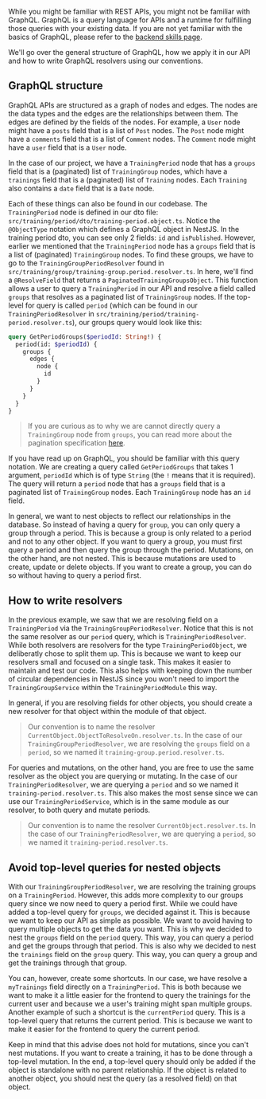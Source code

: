 While you might be familiar with REST APIs, you might not be familiar with GraphQL. GraphQL is a query language for APIs and a runtime for fulfilling those queries with your existing data. If you are not yet familiar with the basics of GraphQL, please refer to the [backend skills page](/learning/backend#have-used-nodejs-before).

We'll go over the general structure of GraphQL, how we apply it in our API and how to write GraphQL resolvers using our conventions.

## GraphQL structure

GraphQL APIs are structured as a graph of nodes and edges. The nodes are the data types and the edges are the relationships between them. The edges are defined by the fields of the nodes. For example, a `User` node might have a `posts` field that is a list of `Post` nodes. The `Post` node might have a `comments` field that is a list of `Comment` nodes. The `Comment` node might have a `user` field that is a `User` node.

In the case of our project, we have a `TrainingPeriod` node that has a `groups` field that is a (paginated) list of `TrainingGroup` nodes, which have a `trainings` field that is a (paginated) list of `Training` nodes. Each `Training` also contains a `date` field that is a `Date` node.

Each of these things can also be found in our codebase. The `TrainingPeriod` node is defined in our dto file: `src/training/period/dto/training-period.object.ts`. Notice the `@ObjectType` notation which defines a GraphQL object in NestJS. In the training period dto, you can see only 2 fields: `id` and `isPublished`. However, earlier we mentioned that the `TrainingPeriod` node has a `groups` field that is a list of (paginated) `TrainingGroup` nodes. To find these groups, we have to go to the `TrainingGroupPeriodResolver` found in `src/training/group/training-group.period.resolver.ts`. In here, we'll find a `@ResolveField` that returns a `PaginatedTrainingGroupsObject`. This function allows a user to query a `TrainingPeriod` in our API and resolve a field called `groups` that resolves as a paginated list of `TrainingGroup` nodes. If the top-level for query is called `period` (which can be found in our `TrainingPeriodResolver` in `src/training/period/training-period.resolver.ts`), our groups query would look like this:

```graphql
query GetPeriodGroups($periodId: String!) {
  period(id: $periodId) {
    groups {
      edges {
        node {
          id
        }
      }
    }
  }
}
```

> If you are curious as to why we are cannot directly query a `TrainingGroup` node from `groups`, you can read more about the pagination specification [here](https://relay.dev/graphql/connections.htm).

If you have read up on GraphQL, you should be familiar with this query notation. We are creating a query called `GetPeriodGroups` that takes 1 argument, `periodId` which is of type `String` (the `!` means that it is required). The query will return a `period` node that has a `groups` field that is a paginated list of `TrainingGroup` nodes. Each `TrainingGroup` node has an `id` field.

In general, we want to nest objects to reflect our relationships in the database. So instead of having a query for `group`, you can only query a group through a period. This is because a group is only related to a period and not to any other object. If you want to query a group, you must first query a period and then query the group through the period. Mutations, on the other hand, are not nested. This is because mutations are used to create, update or delete objects. If you want to create a group, you can do so without having to query a period first.

## How to write resolvers

In the previous example, we saw that we are resolving field on a `TrainingPeriod` via the `TrainingGroupPeriodResolver`. Notice that this is not the same resolver as our `period` query, which is `TrainingPeriodResolver`. While both resolvers are resolvers for the type `TrainingPeriodObject`, we deliberatly chose to split them up. This is because we want to keep our resolvers small and focused on a single task. This makes it easier to maintain and test our code. This also helps with keeping down the number of circular dependencies in NestJS since you won't need to import the `TrainingGroupService` within the `TrainingPeriodModule` this way.

In general, if you are resolving fields for other objects, you should create a new resolver for that object within the module of that object. 

> Our convention is to name the resolver `CurrentObject.ObjectToResolveOn.resolver.ts`. In the case of our `TrainingGroupPeriodResolver`, we are resolving the `groups` field on a `period`, so we named it `training-group.period.resolver.ts`.

For queries and mutations, on the other hand, you are free to use the same resolver as the object you are querying or mutating. In the case of our `TrainingPeriodResolver`, we are querying a `period` and so we named it `training-period.resolver.ts`. This also makes the most sense since we can use our `TrainingPeriodService`, which is in the same module as our resolver, to both query and mutate periods.

> Our convention is to name the resolver `CurrentObject.resolver.ts`. In the case of our `TrainingPeriodResolver`, we are querying a `period`, so we named it `training-period.resolver.ts`.

## Avoid top-level queries for nested objects

With our `TrainingGroupPeriodResolver`, we are resolving the training groups on a `TrainingPeriod`. However, this adds more complexity to our groups query since we now need to query a period first. While we could have added a top-level query for `groups`, we decided against it. This is because we want to keep our API as simple as possible. We want to avoid having to query multiple objects to get the data you want. This is why we decided to nest the `groups` field on the `period` query. This way, you can query a period and get the groups through that period. This is also why we decided to nest the `trainings` field on the `group` query. This way, you can query a group and get the trainings through that group.

You can, however, create some shortcuts. In our case, we have resolve a `myTrainings` field directly on a `TrainingPeriod`. This is both because we want to make it a little easier for the frontend to query the trainings for the current user and because we a user's training might span multiple groups. Another example of such a shortcut is the `currentPeriod` query. This is a top-level query that returns the current period. This is because we want to make it easier for the frontend to query the current period.

Keep in mind that this advise does not hold for mutations, since you can't nest mutations. If you want to create a training, it has to be done through a top-level mutation. In the end, a top-level query should only be added if the object is standalone with no parent relationship. If the object is related to another object, you should nest the query (as a resolved field) on that object.